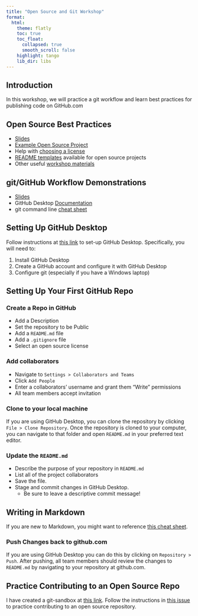 ```yaml
---
title: "Open Source and Git Workshop"
format: 
  html:
    theme: flatly
    toc: true
    toc_float:
      collapsed: true
      smooth_scroll: false
    highlight: tango
    lib_dir: libs
---
```



## Introduction

In this workshop, we will practice a git workflow and learn best practices for publishing code on GitHub.com


## Open Source Best Practices

- [Slides](slides/open-source.html)
- [Example Open Source Project](https://github.com/BetaNYC/nyc-boundaries)
- Help with [choosing a license](https://choosealicense.com/)
- [README templates](https://www.readme-templates.com/) available for open source projects 
- Other useful [workshop materials](https://open-source-for-researchers.github.io/open-source-workshop/01-what-is-open-source)

## git/GitHub Workflow Demonstrations

- [Slides](slides/git-demonstration.html)
- GitHub Desktop [Documentation](https://docs.github.com/en/desktop)
- git command line [cheat sheet](https://education.github.com/git-cheat-sheet-education.pdf)


## Setting Up GitHub Desktop

Follow instructions at [this link](https://docs.github.com/en/desktop/installing-and-authenticating-to-github-desktop/setting-up-github-desktop) to set-up GitHub Desktop. Specifically, you will need to:

1. Install GitHub Desktop
2. Create a GitHub account and configure it with GitHub Desktop
3. Configure git (especially if you have a Windows laptop)

## Setting Up Your First GitHub Repo

### Create a Repo in GitHub

  - Add a Description
  - Set the repository to be Public
  - Add a `README.md` file
  - Add a `.gitignore` file
  - Select an open source license

### Add collaborators

  - Navigate to `Settings > Collaborators and Teams`
  - Click `Add People`
  - Enter a collaborators' username and grant them "Write" permissions
  - All team members accept invitation
  
### Clone to your local machine

If you are using GitHub Desktop, you can clone the repository by clicking `File > Clone Repository`. Once the repository is cloned to your computer, you can navigate to that folder and open `README.md` in your preferred text editor. 

### Update the `README.md`

  - Describe the purpose of your repository in `README.md`
  - List all of the project collaborators
  - Save the file. 
  - Stage and commit changes in GitHub Desktop. 
    - Be sure to leave a descriptive commit message!
  
::: callout-tip
## Writing in Markdown

If you are new to Markdown, you might want to reference [this cheat sheet](https://www.markdownguide.org/cheat-sheet/).

:::

### Push Changes back to github.com

If you are using GitHub Desktop you can do this by clicking on `Repository > Push`. After pushing, all team members should review the changes to `README.md` by navigating to your repository at github.com.


## Practice Contributing to an Open Source Repo

I have created a git-sandbox at [this link](https://github.com/Data-Ethnography-and-Advocacy-Lab/git-sandbox). Follow the instructions in [this issue](https://github.com/Data-Ethnography-and-Advocacy-Lab/git-sandbox/issues/2) to practice contributing to an open source repository.

